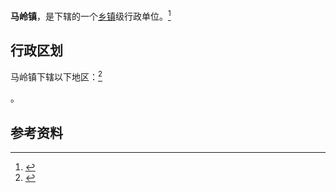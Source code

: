 {{中国乡级行政区|62/10/21/103/000}}

'''马岭镇'''，是{{PRC admin/fullname|62/10/21/103/000|3}}下辖的一个[[乡镇|乡镇]]级行政单位。<ref>{{PRC admin/ref sgc|{{PRC admin/parent|62/10/21/103/000}}}}</ref>

== 行政区划 ==

马岭镇下辖以下地区：<ref>{{PRC admin/ref sgc|62/10/21/103/000}}</ref>

{{PRC admin/children|62/10/21/103/000}}。

== 参考资料 ==

{{reflist}}

{{行政区划小作品}}
{{PRC admin/navcat|62/10/21/103/000}}